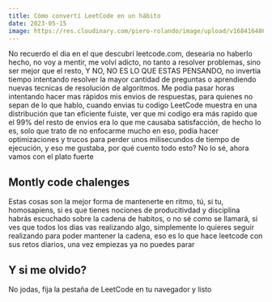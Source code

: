 ```yaml
---
title: Cómo convertí LeetCode en un hábito 
date: 2023-05-15
image: https://res.cloudinary.com/piero-rolando/image/upload/v1684164866/PXL_20230515_143018494_yjiol4.jpg
---
```


No recuerdo el dia en el que descubrí leetcode.com, desearia no haberlo hecho, no voy a mentir, me volví adicto, no tanto a resolver problemas, sino ser mejor que el resto, Y NO, NO ES LO QUE ESTAS PENSANDO, no invertia tiempo intentando resolver la mayor cantidad de preguntas o aprendiendo nuevas tecnicas de resolución de algoritmos.
Me podia pasar horas intentando hacer mas rápidos mis envios de respuestas, para quienes no sepan de lo que hablo, cuando envias tu codigo LeetCode muestra en una distribución que tan eficiente fuiste, ver que mi codigo era más rapido que el 99% del resto de envios era lo que me causaba satisfacción, de hecho lo es, solo que trato de no enfocarme mucho en eso, podia hacer optimizaciones y trucos para perder unos milisecundos de tiempo de ejecución, y eso me gustaba, por qué cuento todo esto? No lo sé, ahora vamos con el plato fuerte

## Montly code chalenges
Estas cosas son la mejor forma de mantenerte en ritmo, tú, si tu, homosapiens, si es que tienes nociones de producitivdad y disciplina habrás escuchado sobre la cadena de habitos, o no sé como se llamará, si ves que todos los dias vas realizando algo, simplemente lo quieres seguir realizando para poder mantener la cadena, eso es lo que hace leetcode con sus retos diarios, una vez empiezas ya no puedes parar

## Y si me olvido?
No jodas, fija la pestaña de LeetCode en tu navegador y listo
